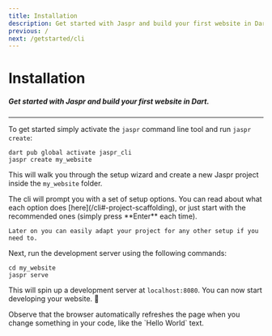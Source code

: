 ```yaml
---
title: Installation
description: Get started with Jaspr and build your first website in Dart.
previous: /
next: /getstarted/cli
---
```


# Installation
##### Get started with Jaspr and build your first website in Dart.

---

To get started simply activate the `jaspr` command line tool and run `jaspr create`:

```shell
dart pub global activate jaspr_cli
jaspr create my_website
```

This will walk you through the setup wizard and create a new Jaspr project inside the `my_website` folder.

<Info>
    The cli will prompt you with a set of setup options. You can read about what each option does [here](/cli#-project-scaffolding),
    or just start with the recommended ones (simply press **Enter** each time).

    Later on you can easily adapt your project for any other setup if you need to.
</Info>

Next, run the development server using the following commands:

```shell
cd my_website
jaspr serve
```

This will spin up a development server at `localhost:8080`.
You can now start developing your website. 🎉

<Success>
    Observe that the browser automatically refreshes the page when you change something in your
    code, like the `Hello World` text.
</Success>
